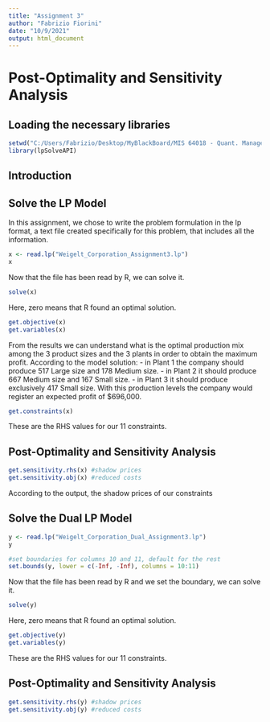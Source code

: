 ---
title: "Assignment 3"
author: "Fabrizio Fiorini"
date: "10/9/2021"
output: html_document
---

# Post-Optimality and Sensitivity Analysis

## Loading the necessary libraries

```{r}
setwd("C:/Users/Fabrizio/Desktop/MyBlackBoard/MIS 64018 - Quant. Management Modeling/Module 5 - Post Optimality Analysis and Duality Theory/Assignment 3")
library(lpSolveAPI)
```

## Introduction



## Solve the LP Model

In this assignment, we chose to write the problem formulation in the lp format, a text file created specifically for this problem, that includes all the information. 

```{r}
x <- read.lp("Weigelt_Corporation_Assignment3.lp")
x
```

Now that the file has been read by R, we can solve it.

```{r}
solve(x)
```

Here, zero means that R found an optimal solution.

```{r}
get.objective(x)
get.variables(x)
```

From the results we can understand what is the optimal production mix among the 3 product sizes and the 3 plants in order to obtain the maximum profit.
According to the model solution:
- in Plant 1 the company should produce 517 Large size and 178 Medium size.
- in Plant 2 it should produce 667 Medium size and 167 Small size.
- in Plant 3 it should produce exclusively 417 Small size.
With this production levels the company would register an expected profit of $696,000.

```{r}
get.constraints(x)
```

These are the RHS values for our 11 constraints.

## Post-Optimality and Sensitivity Analysis

```{r}
get.sensitivity.rhs(x) #shadow prices
get.sensitivity.obj(x) #reduced costs
```

According to the output, the shadow prices of our constraints   



## Solve the Dual LP Model

```{r}
y <- read.lp("Weigelt_Corporation_Dual_Assignment3.lp")
y
```

```{r}
#set boundaries for columns 10 and 11, default for the rest
set.bounds(y, lower = c(-Inf, -Inf), columns = 10:11) 
```

Now that the file has been read by R and we set the boundary, we can solve it.

```{r}
solve(y)
```

Here, zero means that R found an optimal solution.

```{r}
get.objective(y)
get.variables(y)
```

These are the RHS values for our 11 constraints.

## Post-Optimality and Sensitivity Analysis

```{r}
get.sensitivity.rhs(y) #shadow prices
get.sensitivity.obj(y) #reduced costs
```



